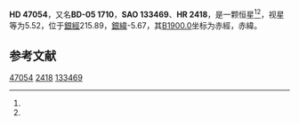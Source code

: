 {{Starbox begin
| name = HD 47054
}}
{{Starbox observe
| epoch = [[J2000.0|J2000.0]]
| constell = {{星座名待查}}<ref name=SIMBAD>{{cite web
 | url=http://simbad.u-strasbg.fr/simbad/sim-id?Ident=HR+2418
 | title =Pulsating variable Star
 | publisher=Centre de Données astronomiques de Strasbourg
 | work=SIMBAD
 | accessdate=2012-07-13}}</ref><ref name=DATA>{{cite web
 | url=http://vizier.u-strasbg.fr/viz-bin/VizieR-5?-out.add=.&-source=5050&-corr=PK=HR&-out.max=9999&HR=2418
 | title=VizieR Detailed Page
 | accessdate=2012-07-13
 | archive-date=2016-03-04
 | archive-url=https://web.archive.org/web/20160304225830/http://vizier.u-strasbg.fr/viz-bin/VizieR-5?-out.add=.&-source=5050&-corr=PK=HR&-out.max=9999&HR=2418
 | dead-url=no
 }}</ref>
| 星官 = 
| ra = {{RA|6|36|35.3}}<ref name=SIMBAD /><ref name=DATA />
| dec = {{DEC|-5|12|40}}<ref name=SIMBAD /><ref name=DATA />
| appmag_v = 5.52<ref name=SIMBAD /><ref name=DATA />
}}
{{Starbox character
| class = B8V<ref name=SIMBAD /><ref name=DATA />
| b-v = -0.08<ref name=SIMBAD /><ref name=DATA />
| u-b = -0.39<ref name=SIMBAD /><ref name=DATA />
| r-i = <ref name=SIMBAD /><ref name=DATA />
| variable = 
}}
{{Starbox astrometry
| radial_v = -0.39
| prop_mo_ra = 27
| parallax = 
| p_error = 
}}
{{Starbox catalog
| names =BD-05 1710，[[SAO星表|SAO]] 133469，[[HD星表|HD]] 47054，[[HR星表|HR]] 2418}}
{{Starbox reference |Simbad=HR+2418}}
{{Starbox end}}

'''HD 47054'''，又名'''BD-05 1710'''，'''SAO 133469'''、'''HR 2418'''，是一颗恒星<ref name=SIMBAD /><ref name=DATA />，视星等为5.52，位于[[銀道座標系|銀經]]215.89，[[銀道座標系|銀緯]]-5.67，其[[B1900.0|B1900.0]]坐标为赤經{{RA|6|31|39.9}}，赤緯{{DEC|-5|-5.67|41}}。

== 参考文献 ==
{{reflist}}

{{star-stub}}

[[Category:HD和HDE天體|47054]]
[[Category:HR天體|2418]]
[[Category:SAO天體|133469]]